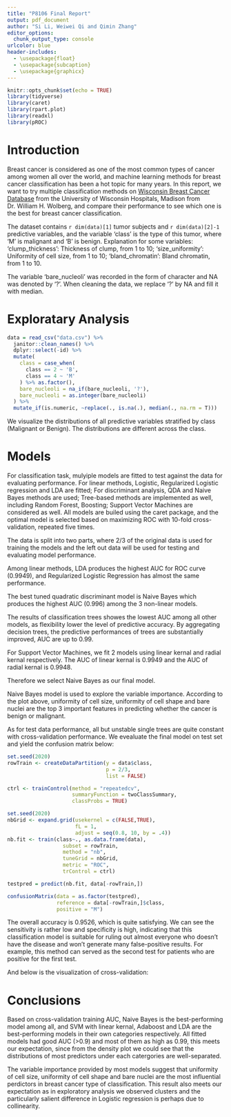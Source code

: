 ```yaml
---
title: "P8106 Final Report"
output: pdf_document
author: "Si Li, Weiwei Qi and Qimin Zhang"
editor_options: 
  chunk_output_type: console
urlcolor: blue
header-includes:
  - \usepackage{float}
  - \usepackage{subcaption}
  - \usepackage{graphicx} 
---
```


```r
knitr::opts_chunk$set(echo = TRUE)
library(tidyverse)
library(caret)
library(rpart.plot)
library(readxl)
library(pROC)
```

# Introduction

Breast cancer is considered as one of the most common types of cancer among women all over the world, and machine learning methods for breast cancer classification has been a hot topic for many years. In this report, we want to try multiple classification methods on [Wisconsin Breast Cancer Database](https://www.kaggle.com/roustekbio/breast-cancer-csv?select=breastCancer.csv) from the University of Wisconsin Hospitals, Madison from Dr. William H. Wolberg, and compare their performance to see which one is the best for breast cancer classification.

The dataset contains `r dim(data)[1]` tumor subjects and `r dim(data)[2]-1` predictive variables, and the variable 'class' is the type of this tumor, where 'M' is malignant and 'B' is benign. Explanation for some variables:
'clump_thickness': Thickness of clump, from 1 to 10;
'size_uniformity': Uniformity of cell size, from 1 to 10;
'bland_chromatin': Bland chromatin, from 1 to 10.

The variable 'bare_nucleoli' was recorded in the form of character and NA was denoted by '?'. When cleaning the data, we replace '?' by NA and fill it with median.


# Exploratary Analysis

```r
data = read_csv("data.csv") %>% 
  janitor::clean_names() %>% 
  dplyr::select(-id) %>%
  mutate(
    class = case_when(
      class == 2 ~ 'B',
      class == 4 ~ 'M'
    ) %>% as.factor(),
    bare_nucleoli = na_if(bare_nucleoli, '?'),
    bare_nucleoli = as.integer(bare_nucleoli)
  ) %>%
  mutate_if(is.numeric, ~replace(., is.na(.), median(., na.rm = T)))
```


\begin{figure}[H]
\centering
\includegraphics[height=9cm]{./eda.png}
\caption{Distribution of Predictors} 
\end{figure}

We visualize the distributions of all predictive variables stratified by class (Malignant or Benign). The distributions are different across the class.


# Models

For classification task, mulyiple models are fitted to test against the data for evaluating performance. For linear methods, Logistic, Regularized Logistic regression and LDA are fitted; For discriminant analysis, QDA and Naive Bayes methods are used; Tree-based methods are implemented as well, including Random Forest, Boosting; Support Vector Machines are considered as well. All models are builed using the caret package, and the optimal model is selected based on maximizing ROC with 10-fold cross-validation, repeated five times.

The data is split into two parts, where 2/3 of the original data is used for training the models and the left out data will be used for testing and evaluating model performance.  


\begin{figure}[H]
\centering
\includegraphics[]{./roc_comparison.png}
\caption{ROC Comparison} 
\end{figure}

Among linear methods, LDA produces the highest AUC for ROC curve (0.9949), and Regularized Logistic Regression has almost the same performance. 

The best tuned quadratic discriminant model is Naive Bayes which produces the highest AUC (0.996) among the 3 non-linear models.

The results of classification trees showes the lowest AUC among all other models, as flexibility lower the level of predictive accuracy. By aggregating decision trees, the predictive performances of trees are substantially improved, AUC are up to 0.99. 

For Support Vector Machines, we fit 2 models using linear kernal and radial kernal respectively. The AUC of linear kernal is 0.9949 and the AUC of radial kernal is 0.9948.

Therefore we select Naive Bayes as our final model.

\begin{figure}[H]
\centering
\includegraphics[]{./NaiveBayesVarImp.png}
\caption{Variable Importance from Naive Bayes Model} 
\end{figure}

Naive Bayes model is used to explore the variable importance. According to the plot above, uniformity of cell size, uniformity of cell shape and bare nuclei are the top 3 important features in predicting whether the cancer is benign or malignant.

As for test data performance, all but unstable single trees are quite constant with cross-validation performance. We evealuate the final model on test set and yield the confusion matrix below:

```r
set.seed(2020)
rowTrain <- createDataPartition(y = data$class,
                                p = 2/3,
                                list = FALSE)

ctrl <- trainControl(method = "repeatedcv",
                     summaryFunction = twoClassSummary,
                     classProbs = TRUE)

set.seed(2020)
nbGrid <- expand.grid(usekernel = c(FALSE,TRUE),
                      fL = 1, 
                      adjust = seq(0.8, 10, by = .4))
nb.fit <- train(class~., as.data.frame(data), 
                  subset = rowTrain,
                  method = "nb",
                  tuneGrid = nbGrid,
                  metric = "ROC",
                  trControl = ctrl)

testpred = predict(nb.fit, data[-rowTrain,])

confusionMatrix(data = as.factor(testpred), 
                reference = data[-rowTrain,]$class,
                positive = "M")
```

The overall accuracy is 0.9526, which is quite satisfying. We can see the sensitivity is rather low and specificity is high, indicating that this classification model is suitable for ruling out almost everyone who doesn't have the disease and won't generate many false-positive results. For example, this method can served as the second test for patients who are positive for the first test.



And below is the visualization of cross-validation:

\begin{figure}[H]
\centering
\begin{subfigure}[b]{1\textwidth}
   \centering
   \includegraphics[width=1\linewidth, height=9cm]{cross_validation1.png}
   \caption{}
   \label{fig:Ng1} 
\end{subfigure}
\begin{subfigure}[b]{1\textwidth}
   \centering
   \includegraphics[width=1\linewidth, height=9cm]{cross_validation2.png}
   \caption{}
   \label{fig:Ng2}
\end{subfigure}
\caption{Cross-validation} 
\end{figure}

# Conclusions

Based on cross-validation training AUC, Naive Bayes is the best-performing model among all, and SVM with linear kernal, Adaboost and LDA are the best-performing models in their own categories respectively. All fitted models had good AUC (>0.9) and most of them as high as 0.99, this meets our expectation, since from the density plot we could see that the distributions of most predictors under each catergories are well-separated. 

The variable importance provided by most models suggest that uniformity of cell size, uniformity of cell shape and bare nuclei are the most influential perdictors in breast cancer type of classification. This result also meets our expectation as in exploratory analysis we observed clusters and the particularly salient difference in Logistic regression is perhaps due to collinearity.



